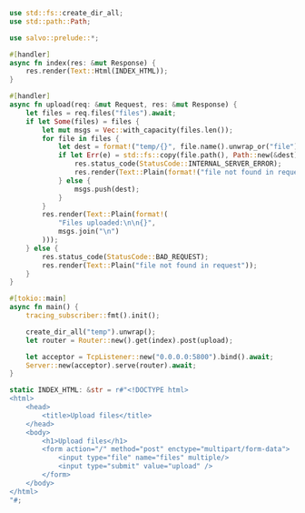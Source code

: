 
```rust  title="upload-files/src/main.rs"
use std::fs::create_dir_all;
use std::path::Path;

use salvo::prelude::*;

#[handler]
async fn index(res: &mut Response) {
    res.render(Text::Html(INDEX_HTML));
}

#[handler]
async fn upload(req: &mut Request, res: &mut Response) {
    let files = req.files("files").await;
    if let Some(files) = files {
        let mut msgs = Vec::with_capacity(files.len());
        for file in files {
            let dest = format!("temp/{}", file.name().unwrap_or("file"));
            if let Err(e) = std::fs::copy(file.path(), Path::new(&dest)) {
                res.status_code(StatusCode::INTERNAL_SERVER_ERROR);
                res.render(Text::Plain(format!("file not found in request: {e}")));
            } else {
                msgs.push(dest);
            }
        }
        res.render(Text::Plain(format!(
            "Files uploaded:\n\n{}",
            msgs.join("\n")
        )));
    } else {
        res.status_code(StatusCode::BAD_REQUEST);
        res.render(Text::Plain("file not found in request"));
    }
}

#[tokio::main]
async fn main() {
    tracing_subscriber::fmt().init();

    create_dir_all("temp").unwrap();
    let router = Router::new().get(index).post(upload);

    let acceptor = TcpListener::new("0.0.0.0:5800").bind().await;
    Server::new(acceptor).serve(router).await;
}

static INDEX_HTML: &str = r#"<!DOCTYPE html>
<html>
    <head>
        <title>Upload files</title>
    </head>
    <body>
        <h1>Upload files</h1>
        <form action="/" method="post" enctype="multipart/form-data">
            <input type="file" name="files" multiple/>
            <input type="submit" value="upload" />
        </form>
    </body>
</html>
"#;

```